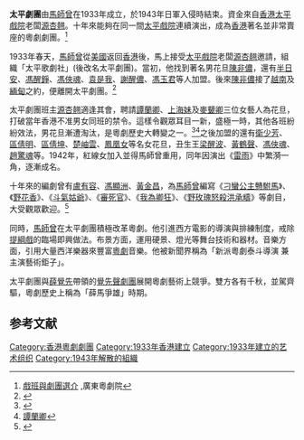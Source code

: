 '''太平劇團'''由[[馬師曾|馬師曾]]在1933年成立，於1943年日軍入侵時結束。資金來自[[香港|香港]][[太平戲院|太平戲院]]老闆[[源杏翹|源杏翹]]。十年來能夠在同一間[[太平戲院|太平戲院]]連續演出，成為[[香港|香港]]著名並非常賣座的粵劇劇團。<ref>[http://www.gdyjy.com/gb/news_view.asp?newsid=19&anclassid=2&nclassid=2 戲班與劇團選介] {{Wayback|url=http://www.gdyjy.com/gb/news_view.asp?newsid=19&anclassid=2&nclassid=2 |date=20071025184258 }},廣東粵劇院</ref>

1933年春天，[[馬師曾|馬師曾]]從[[美國|美國]]返回[[香港|香港]]後，馬上接受[[太平戲院|太平戲院]]老闆[[源杏翹|源杏翹]]邀請，組織「太平歌劇社」(後改名太平劇團)。當初，他找到著名男花旦[[陳非儂|陳非儂]]，還有[[半日安|半日安]]、[[馮醒錚|馮醒錚]]、[[馮俠魂|馮俠魂]]、[[袁是我|袁是我]]、[[謝醒儂|謝醒儂]]、[[馮玉君|馮玉君]]等人加盟。後來[[陳非儂|陳非儂]]接了[[越南|越南]]及[[缅甸|緬甸]]之約，便離開太平劇團。<ref>{{Cite web |url=http://hk.geocities.com/musicproject_2001/chinese_opera2.htm |title=粵劇的源流與歷史 |access-date=2001-06-27 |archive-date=2001-06-27 |archive-url=https://web.archive.org/web/20010627024142/http://hk.geocities.com/musicproject_2001/chinese_opera2.htm |dead-url=yes }}</ref>

太平劇團班主[[源杏翹|源杏翹]]適逢其會，聘請[[譚蘭卿|譚蘭卿]]、[[上海妹|上海妹]]及[[麥顰卿|麥顰卿]]三位女藝人為花旦，打破當年香港不准男女同班的禁令。這樣令觀眾耳目一新，盛極一時，其他各班紛紛效法，男花旦漸遭淘汰，是粵劇歷史大轉變之一。<ref>{{Cite web |url=http://www.yanruyu.com/jhy/12289.shtml |title=戲行史話 |access-date=2008-01-10 |archive-date=2007-09-30 |archive-url=https://web.archive.org/web/20070930192020/http://www.yanruyu.com/jhy/12289.shtml |dead-url=yes }}</ref><ref>[http://www.009y.com/212/viewspace-642 譚蘭卿]</ref>之後加盟的還有[[衛少芳|衛少芳]]、[[區倩明|區倩明]]、[[區倩坤|區倩坤]]、[[楚岫雲|楚岫雲]]、[[鳳凰女|鳳凰女]]等名女花旦，丑生王[[梁醒波|梁醒波]]、[[黃鶴聲|黃鶴聲]]、[[馮俠魂|馮俠魂]]、[[趙驚魂|趙驚魂]]等。1942年，紅線女加入並得馬師曾重用，同年因演出《[[雷雨|雷雨]]》中繁漪一角，逐漸成名。

十年來的編劇曾有[[盧有容|盧有容]]、[[馮顯洲|馮顯洲]]、[[黃金昌|黃金昌]]，為[[馬師曾|馬師曾]]編寫《[[刁蠻公主戇駙馬|刁蠻公主戇駙馬]]》、《[[野花香|野花香]]》、《[[斗氣姑爺|斗氣姑爺]]》、《[[審死官|審死官]]》、《[[我為卿狂|我為卿狂]]》、《[[野玫瑰怒殺洪承疇|野玫瑰怒殺洪承疇]]》等劇目，大受觀眾歡迎。<ref>{{Cite web |url=http://www.gzsdfz.org.cn/gzsz/17/wh/sz17wh020304.htm |title=廣州市誌 |access-date=2008-01-10 |archive-date=2008-05-28 |archive-url=https://web.archive.org/web/20080528022439/http://www.gzsdfz.org.cn/gzsz/17/wh/sz17wh020304.htm |dead-url=yes }}</ref>

同時，[[馬師曾|馬師曾]]在太平劇團積極改革粵劇。他引進西方電影的導演與排練制度，戒除[[提綱戲|提綱戲]]的臨場即興做法。布景方面，運用硬景、燈光等舞台技術和器材。音樂方面，引用大量西洋樂器來豐富[[粵劇|粵劇]]音樂。他被新聞界稱為「新派粵劇泰斗導演 兼主演藝術鉅子」。

太平劇團與[[薛覺先|薛覺先]]帶領的[[覺先聲劇團|覺先聲劇團]]展開粵劇藝術上競爭。雙方各有千秋，並駕齊驅，粵劇歷史上稱為「薛馬爭雄」時期。

==参考文献==
<div class="references-small">
<references />
</div>

[[Category:香港粵劇劇團|Category:香港粵劇劇團]]
[[Category:1933年香港建立|Category:1933年香港建立]]
[[Category:1933年建立的艺术组织|Category:1933年建立的艺术组织]]
[[Category:1943年解散的組織|Category:1943年解散的組織]]